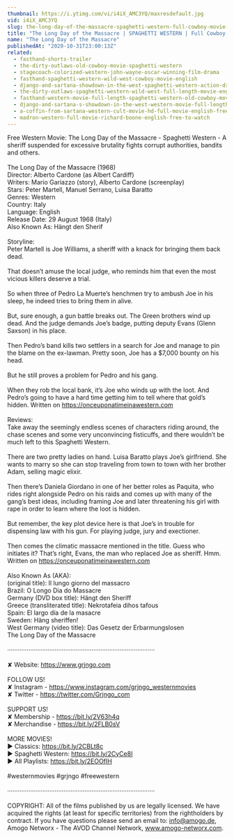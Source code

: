 ```yaml
---
thumbnail: https://i.ytimg.com/vi/i4iX_AMC3YQ/maxresdefault.jpg
vid: i4iX_AMC3YQ
slug: the-long-day-of-the-massacre-spaghetti-western-full-cowboy-movie-english-wild-west
title: "The Long Day of the Massacre | SPAGHETTI WESTERN | Full Cowboy Movie | English | Wild West"
name: "The Long Day of the Massacre"
publishedAt: "2020-10-31T23:00:13Z"
related:
  - fasthand-shorts-trailer
  - the-dirty-outlaws-old-cowboy-movie-spaghetti-western
  - stagecoach-colorized-western-john-wayne-oscar-winning-film-drama
  - fasthand-spaghetti-western-wild-west-cowboy-movie-english
  - django-and-sartana-showdown-in-the-west-spaghetti-western-action-drama-english
  - the-dirty-outlaws-spaghetti-western-wild-west-full-length-movie-english
  - fasthand-western-movie-full-length-spaghetti-western-old-cowboy-movie-wild-west
  - django-and-sartana-s-showdown-in-the-west-western-movie-full-length-movie-free-film
  - a-coffin-from-sartana-western-cult-movie-hd-full-movie-english-free-cowboy-film
  - madron-western-full-movie-richard-boone-english-free-to-watch
---
```


Free Western Movie: The Long Day of the Massacre - Spaghetti Western - A sheriff suspended for excessive brutality fights corrupt authorities, bandits and others.<br />
<br />
The Long Day of the Massacre (1968)<br />
Director: Alberto Cardone (as Albert Cardiff)<br />
Writers: Mario Gariazzo (story), Alberto Cardone (screenplay) <br />
Stars: Peter Martell, Manuel Serrano, Luisa Baratto<br />
Genres: Western<br />
Country: Italy<br />
Language: English<br />
Release Date: 29 August 1968 (Italy)<br />
Also Known As: Hängt den Sherif<br />
<br />
Storyline:<br />
Peter Martell is Joe Williams, a sheriff with a knack for bringing them back dead.<br />
<br />
That doesn’t amuse the local judge, who reminds him that even the most vicious killers deserve a trial.<br />
<br />
So when three of Pedro La Muerte’s henchmen try to ambush Joe in his sleep, he indeed tries to bring them in alive.<br />
<br />
But, sure enough, a gun battle breaks out. The Green brothers wind up dead. And the judge demands Joe’s badge, putting deputy Evans (Glenn Saxson) in his place.<br />
<br />
Then Pedro’s band kills two settlers in a search for Joe and manage to pin the blame on the ex-lawman. Pretty soon, Joe has a $7,000 bounty on his head.<br />
<br />
But he still proves a problem for Pedro and his gang.<br />
<br />
When they rob the local bank, it’s Joe who winds up with the loot. And Pedro’s going to have a hard time getting him to tell where that gold’s hidden. Written on https://onceuponatimeinawestern.com<br />
<br />
Reviews:<br />
Take away the seemingly endless scenes of characters riding around, the chase scenes and some very unconvincing fisticuffs, and there wouldn’t be much left to this Spaghetti Western.<br />
<br />
There are two pretty ladies on hand. Luisa Baratto plays Joe’s girlfriend. She wants to marry so she can stop traveling from town to town with her brother Adam, selling magic elixir.<br />
<br />
Then there’s Daniela Giordano in one of her better roles as Paquita, who rides right alongside Pedro on his raids and comes up with many of the gang’s best ideas, including framing Joe and later threatening his girl with rape in order to learn where the loot is hidden.<br />
<br />
But remember, the key plot device here is that Joe’s in trouble for dispensing law with his gun. For playing judge, jury and exectioner.<br />
<br />
Then comes the climatic massacre mentioned in the title. Guess who initiates it? That’s right, Evans, the man who replaced Joe as sheriff. Hmm. Written on https://onceuponatimeinawestern.com<br />
<br />
Also Known As (AKA):<br />
(original title): Il lungo giorno del massacro<br />
Brazil: O Longo Dia do Massacre<br />
Germany (DVD box title): Hängt den Sheriff<br />
Greece (transliterated title): Nekrotafeia dihos tafous<br />
Spain: El largo día de la masacre<br />
Sweden: Häng sheriffen!<br />
West Germany (video title): Das Gesetz der Erbarmungslosen<br />
The Long Day of the Massacre<br />
<br />
····················································································<br />
<br />
✘ Website: https://www.grjngo.com<br />
<br />
FOLLOW US!<br />
✘ Instagram - https://www.instagram.com/grjngo_westernmovies<br />
✘ Twitter - https://twitter.com/Grjngo_com<br />
<br />
SUPPORT US!<br />
✘ Membership - https://bit.ly/2V63h4q<br />
✘ Merchandise - https://bit.ly/2FLB0sV<br />
<br />
MORE MOVIES! <br />
► Classics: https://bit.ly/2CBLt8c <br />
► Spaghetti Western: https://bit.ly/2CyCe8I <br />
► All Playlists: https://bit.ly/2EOOfIH <br />
<br />
#westernmovies #grjngo #freewestern<br />
<br />
····················································································<br />
<br />
COPYRIGHT: All of the films published by us are legally licensed. We have acquired the rights (at least for specific territories) from the rightholders by contract. If you have questions please send an email to: info@amogo.de, Amogo Networx - The AVOD Channel Network, www.amogo-networx.com.